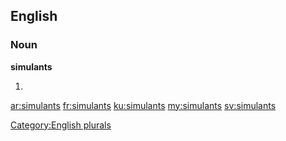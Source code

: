 ==English==

===Noun===
'''simulants'''

# {{plural of|simulant}}

[[Category:English plurals]]

[[ar:simulants]]
[[fr:simulants]]
[[ku:simulants]]
[[my:simulants]]
[[sv:simulants]]